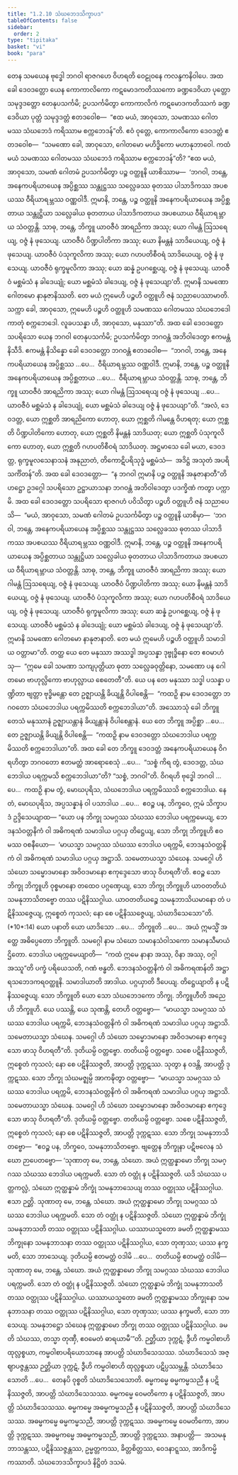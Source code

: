 ```yaml
---
title: "1.2.10 သံဃဘေဒသိက္ခာပဒ"
tableOfContents: false
sidebar:
  order: 2
type: "tipitaka"
basket: "vi"
book: "para"
---
```



<DynamicBreadcrumb />

<Division number="409" book="para">

<Paragraph number="1673" book="para">
တေန သမယေန ဗုဒ္ဓေါ ဘဂဝါ ရာဇဂဟေ ဝိဟရတိ ဝေဠုဝနေ ကလန္ဒကနိဝါပေ. အထ ခေါ ဒေဝဒတ္တော ယေန ကောကာလိကော ကဋမောဒကတိဿကော ခဏ္ဍဒေဝိယာ ပုတ္တော သမုဒ္ဒဒတ္တော တေနုပသင်္ကမိ; ဥပသင်္ကမိတွာ ကောကာလိကံ ကဋမောဒကတိဿကံ ခဏ္ဍဒေဝိယာ ပုတ္တံ သမုဒ္ဒဒတ္တံ ဧတဒဝေါစ—  “ဧထ မယံ, အာဝုသော, သမဏဿ ဂေါတမဿ သံဃဘေဒံ ကရိဿာမ စက္ကဘေဒန်”တိ. ဧဝံ ဝုတ္တေ, ကောကာလိကော ဒေဝဒတ္တံ ဧတဒဝေါစ—  “သမဏော ခေါ, အာဝုသော, ဂေါတမော မဟိဒ္ဓိကော မဟာနုဘာဝေါ. ကထံ မယံ သမဏဿ ဂေါတမဿ သံဃဘေဒံ ကရိဿာမ စက္ကဘေဒန်”တိ? “ဧထ မယံ, အာဝုသော, သမဏံ ဂေါတမံ ဥပသင်္ကမိတွာ ပဉ္စ ဝတ္ထူနိ ယာစိဿာမ—  ‘ဘဂဝါ, ဘန္တေ, အနေကပရိယာယေန အပ္ပိစ္ဆဿ သန္တုဋ္ဌဿ သလ္လေခဿ ဓုတဿ ပါသာဒိကဿ အပစယဿ ဝီရိယာရမ္ဘဿ ဝဏ္ဏဝါဒီ. ဣမာနိ, ဘန္တေ, ပဉ္စ ဝတ္ထူနိ အနေကပရိယာယေန အပ္ပိစ္ဆတာယ သန္တုဋ္ဌိယာ သလ္လေခါယ ဓုတတာယ ပါသာဒိကတာယ အပစယာယ ဝီရိယာရမ္ဘာယ သံဝတ္တန္တိ. သာဓု, ဘန္တေ, ဘိက္ခူ ယာဝဇီဝံ အာရညိကာ အဿု; ယော ဂါမန္တံ ဩသရေယျ, ဝဇ္ဇံ နံ ဖုသေယျ. ယာဝဇီဝံ ပိဏ္ဍပါတိကာ အဿု; ယော နိမန္တနံ သာဒိယေယျ, ဝဇ္ဇံ နံ ဖုသေယျ. ယာဝဇီဝံ ပံသုကူလိကာ အဿု; ယော ဂဟပတိစီဝရံ သာဒိယေယျ, ဝဇ္ဇံ နံ ဖုသေယျ. ယာဝဇီဝံ ရုက္ခမူလိကာ အဿု; ယော ဆန္နံ ဥပဂစ္ဆေယျ, ဝဇ္ဇံ နံ ဖုသေယျ. ယာဝဇီဝံ မစ္ဆမံသံ န ခါဒေယျုံ; ယော မစ္ဆမံသံ ခါဒေယျ, ဝဇ္ဇံ နံ ဖုသေယျာ’တိ. ဣမာနိ သမဏော ဂေါတမော နာနုဇာနိဿတိ. တေ မယံ ဣမေဟိ ပဉ္စဟိ ဝတ္ထူဟိ ဇနံ သညာပေဿာမာတိ. သက္ကာ ခေါ, အာဝုသော, ဣမေဟိ ပဉ္စဟိ ဝတ္ထူဟိ သမဏဿ ဂေါတမဿ သံဃဘေဒေါ ကာတုံ စက္ကဘေဒေါ. လူခပသန္နာ ဟိ, အာဝုသော, မနုဿာ”တိ.
</Paragraph>

<Paragraph number="1674" book="para">
အထ ခေါ ဒေဝဒတ္တော သပရိသော ယေန ဘဂဝါ တေနုပသင်္ကမိ; ဥပသင်္ကမိတွာ ဘဂဝန္တံ အဘိဝါဒေတွာ ဧကမန္တံ နိသီဒိ. ဧကမန္တံ နိသိန္နော ခေါ ဒေဝဒတ္တော ဘဂဝန္တံ ဧတဒဝေါစ—  “ဘဂဝါ, ဘန္တေ, အနေကပရိယာယေန အပ္ပိစ္ဆဿ …ပေ…  ဝီရိယာရမ္ဘဿ ဝဏ္ဏဝါဒီ. ဣမာနိ, ဘန္တေ, ပဉ္စ ဝတ္ထူနိ အနေကပရိယာယေန အပ္ပိစ္ဆတာယ …ပေ…  ဝီရိယာရမ္ဘာယ သံဝတ္တန္တိ. သာဓု, ဘန္တေ, ဘိက္ခူ ယာဝဇီဝံ အာရညိကာ အဿု; ယော ဂါမန္တံ ဩသရေယျ ဝဇ္ဇံ နံ ဖုသေယျ …ပေ…  ယာဝဇီဝံ မစ္ဆမံသံ န ခါဒေယျုံ, ယော မစ္ဆမံသံ ခါဒေယျ ဝဇ္ဇံ နံ ဖုသေယျာ”တိ. “အလံ, ဒေဝဒတ္တ, ယော ဣစ္ဆတိ အာရညိကော ဟောတု, ယော ဣစ္ဆတိ ဂါမန္တေ ဝိဟရတု; ယော ဣစ္ဆတိ ပိဏ္ဍပါတိကော ဟောတု, ယော ဣစ္ဆတိ နိမန္တနံ သာဒိယတု; ယော ဣစ္ဆတိ ပံသုကူလိကော ဟောတု, ယော ဣစ္ဆတိ ဂဟပတိစီဝရံ သာဒိယတု. အဋ္ဌမာသေ ခေါ မယာ, ဒေဝဒတ္တ, ရုက္ခမူလသေနာသနံ အနုညာတံ, တိကောဋိပရိသုဒ္ဓံ မစ္ဆမံသံ—  အဒိဋ္ဌံ အသုတံ အပရိသင်္ကိတန်”တိ. အထ ခေါ ဒေဝဒတ္တော—  “န ဘဂဝါ ဣမာနိ ပဉ္စ ဝတ္ထူနိ အနုဇာနာတီ”တိ ဟဋ္ဌော ဥဒဂ္ဂေါ သပရိသော ဥဋ္ဌာယာသနာ ဘဂဝန္တံ အဘိဝါဒေတွာ ပဒက္ခိဏံ ကတွာ ပက္ကာမိ.
</Paragraph>

</Division>
<Division number="410" book="para">

<Paragraph number="1675" book="para">
အထ ခေါ ဒေဝဒတ္တော သပရိသော ရာဇဂဟံ ပဝိသိတွာ ပဉ္စဟိ ဝတ္ထူဟိ ဇနံ သညာပေသိ—  “မယံ, အာဝုသော, သမဏံ ဂေါတမံ ဥပသင်္ကမိတွာ ပဉ္စ ဝတ္ထူနိ ယာစိမှာ—  ‘ဘဂဝါ, ဘန္တေ, အနေကပရိယာယေန အပ္ပိစ္ဆဿ သန္တုဋ္ဌဿ သလ္လေခဿ ဓုတဿ ပါသာဒိကဿ အပစယဿ ဝီရိယာရမ္ဘဿ ဝဏ္ဏဝါဒီ. ဣမာနိ, ဘန္တေ, ပဉ္စ ဝတ္ထူနိ အနေကပရိယာယေန အပ္ပိစ္ဆတာယ သန္တုဋ္ဌိယာ သလ္လေခါယ ဓုတတာယ ပါသာဒိကတာယ အပစယာယ ဝီရိယာရမ္ဘာယ သံဝတ္တန္တိ. သာဓု, ဘန္တေ, ဘိက္ခူ ယာဝဇီဝံ အာရညိကာ အဿု; ယော ဂါမန္တံ ဩသရေယျ, ဝဇ္ဇံ နံ ဖုသေယျ. ယာဝဇီဝံ ပိဏ္ဍပါတိကာ အဿု; ယော နိမန္တနံ သာဒိယေယျ, ဝဇ္ဇံ နံ ဖုသေယျ. ယာဝဇီဝံ ပံသုကူလိကာ အဿု; ယော ဂဟပတိစီဝရံ သာဒိယေယျ, ဝဇ္ဇံ နံ ဖုသေယျ. ယာဝဇီဝံ ရုက္ခမူလိကာ အဿု; ယော ဆန္နံ ဥပဂစ္ဆေယျ, ဝဇ္ဇံ နံ ဖုသေယျ. ယာဝဇီဝံ မစ္ဆမံသံ န ခါဒေယျုံ; ယော မစ္ဆမံသံ ခါဒေယျ, ဝဇ္ဇံ နံ ဖုသေယျာ’တိ. ဣမာနိ သမဏော ဂေါတမော နာနုဇာနာတိ. တေ မယံ ဣမေဟိ ပဉ္စဟိ ဝတ္ထူဟိ သမာဒါယ ဝတ္တာမာ”တိ.
</Paragraph>

<Paragraph number="1676" book="para">
တတ္ထ ယေ တေ မနုဿာ အဿဒ္ဓါ အပ္ပသန္နာ ဒုဗ္ဗုဒ္ဓိနော တေ ဧဝမာဟံသု—  “ဣမေ ခေါ သမဏာ သကျပုတ္တိယာ ဓုတာ သလ္လေခဝုတ္တိနော, သမဏော ပန ဂေါတမော ဗာဟုလ္လိကော ဗာဟုလ္လာယ စေတေတီ”တိ. ယေ ပန တေ မနုဿာ သဒ္ဓါ ပသန္နာ ပဏ္ဍိတာ ဗျတ္တာ ဗုဒ္ဓိမန္တော တေ ဥဇ္ဈာယန္တိ ခိယျန္တိ ဝိပါစေန္တိ—  “ကထဉှိ နာမ ဒေဝဒတ္တော ဘဂဝတော သံဃဘေဒါယ ပရက္ကမိဿတိ စက္ကဘေဒါယာ”တိ.
</Paragraph>

<Paragraph number="1677" book="para">
အဿောသုံ ခေါ ဘိက္ခူ တေသံ မနုဿာနံ ဥဇ္ဈာယန္တာနံ ခိယျန္တာနံ ဝိပါစေန္တာနံ. ယေ တေ ဘိက္ခူ အပ္ပိစ္ဆာ …ပေ…  တေ ဥဇ္ဈာယန္တိ ခိယျန္တိ ဝိပါစေန္တိ—  “ကထဉှိ နာမ ဒေဝဒတ္တော သံဃဘေဒါယ ပရက္ကမိဿတိ စက္ကဘေဒါယာ”တိ.
</Paragraph>

<Paragraph number="1678" book="para">
အထ ခေါ တေ ဘိက္ခူ ဒေဝဒတ္တံ အနေကပရိယာယေန ဝိဂရဟိတွာ ဘဂဝတော ဧတမတ္ထံ အာရောစေသုံ …ပေ…  “သစ္စံ ကိရ တွံ, ဒေဝဒတ္တ, သံဃဘေဒါယ ပရက္ကမသိ စက္ကဘေဒါယာ”တိ? “သစ္စံ, ဘဂဝါ”တိ. ဝိဂရဟိ ဗုဒ္ဓေါ ဘဂဝါ …ပေ…  ကထဉှိ နာမ တွံ, မောဃပုရိသ, သံဃဘေဒါယ ပရက္ကမိဿသိ စက္ကဘေဒါယ. နေတံ, မောဃပုရိသ, အပ္ပသန္နာနံ ဝါ ပသာဒါယ …ပေ…  ဧဝဉ္စ ပန, ဘိက္ခဝေ, ဣမံ သိက္ခာပဒံ ဥဒ္ဒိသေယျာထ—
</Paragraph>

</Division>
<Division number="411" book="para">

<Paragraph number="1679" book="para">
<Emphasis>“ယော ပန ဘိက္ခု သမဂ္ဂဿ သံဃဿ ဘေဒါယ ပရက္ကမေယျ, ဘေဒနသံဝတ္တနိကံ ဝါ အဓိကရဏံ သမာဒါယ ပဂ္ဂယှ တိဋ္ဌေယျ, သော ဘိက္ခု ဘိက္ခူဟိ ဧဝမဿ ဝစနီယော—  ‘မာယသ္မာ သမဂ္ဂဿ သံဃဿ ဘေဒါယ ပရက္ကမိ, ဘေဒနသံဝတ္တနိကံ ဝါ အဓိကရဏံ သမာဒါယ ပဂ္ဂယှ အဋ္ဌာသိ. သမေတာယသ္မာ သံဃေန. သမဂ္ဂေါ ဟိ သံဃော သမ္မောဒမာနော အဝိဝဒမာနော ဧကုဒ္ဒေသော ဖာသု ဝိဟရတီ’တိ. ဧဝဉ္စ သော ဘိက္ခု ဘိက္ခူဟိ ဝုစ္စမာနော တထေဝ ပဂ္ဂဏှေယျ, သော ဘိက္ခု ဘိက္ခူဟိ ယာဝတတိယံ သမနုဘာသိတဗ္ဗော တဿ ပဋိနိဿဂ္ဂါယ. ယာဝတတိယဉ္စေ သမနုဘာသိယမာနော တံ ပဋိနိဿဇ္ဇေယျ, ဣစ္စေတံ ကုသလံ; နော စေ ပဋိနိဿဇ္ဇေယျ, သံဃာဒိသေသော”</Emphasis>တိ. (*10*:<Emphasis>14</Emphasis>)
</Paragraph>

</Division>
<Division number="412" book="para">

<Paragraph number="1680" book="para">
<Emphasis>ယော ပနာ</Emphasis>တိ ယော ယာဒိသော …ပေ…  <Emphasis>ဘိက္ခူ</Emphasis>တိ …ပေ…  အယံ ဣမသ္မိံ အတ္ထေ အဓိပ္ပေတော ဘိက္ခူတိ.
</Paragraph>

<Paragraph number="1681" book="para">
<Emphasis>သမဂ္ဂေါ</Emphasis> နာမ <Emphasis>သံဃော</Emphasis> သမာနသံဝါသကော သမာနသီမာယံ ဌိတော.
</Paragraph>

<Paragraph number="1682" book="para">
<Emphasis>ဘေဒါယ ပရက္ကမေယျာ</Emphasis>တိ—  “ကထံ ဣမေ နာနာ အဿု, ဝိနာ အဿု, ဝဂ္ဂါ အဿူ”တိ ပက္ခံ ပရိယေသတိ, ဂဏံ ဗန္ဓတိ.
</Paragraph>

<Paragraph number="1683" book="para">
<Emphasis>ဘေဒနသံဝတ္တနိကံ ဝါ အဓိကရဏန်</Emphasis>တိ အဋ္ဌာရသဘေဒကရဝတ္ထူနိ.
</Paragraph>

<Paragraph number="1684" book="para">
<Emphasis>သမာဒါယာ</Emphasis>တိ အာဒါယ.
</Paragraph>

<Paragraph number="1685" book="para">
<Emphasis>ပဂ္ဂယှာ</Emphasis>တိ ဒီပေယျ.
</Paragraph>

<Paragraph number="1686" book="para">
<Emphasis>တိဋ္ဌေယျာ</Emphasis>တိ န ပဋိနိဿဇ္ဇေယျ.
</Paragraph>

<Paragraph number="1687" book="para">
<Emphasis>သော ဘိက္ခူ</Emphasis>တိ ယော သော သံဃဘေဒကော ဘိက္ခု.
</Paragraph>

<Paragraph number="1688" book="para">
<Emphasis>ဘိက္ခူဟီ</Emphasis>တိ အညေဟိ ဘိက္ခူဟိ.
</Paragraph>

<Paragraph number="1689" book="para">
ယေ ပဿန္တိ, ယေ သုဏန္တိ, တေဟိ ဝတ္တဗ္ဗော—  “မာယသ္မာ သမဂ္ဂဿ သံဃဿ ဘေဒါယ ပရက္ကမိ, ဘေဒနသံဝတ္တနိကံ ဝါ အဓိကရဏံ သမာဒါယ ပဂ္ဂယှ အဋ္ဌာသိ. သမေတာယသ္မာ သံဃေန. သမဂ္ဂေါ ဟိ သံဃော သမ္မောဒမာနော အဝိဝဒမာနော ဧကုဒ္ဒေသော ဖာသု ဝိဟရတီ”တိ. ဒုတိယမ္ပိ ဝတ္တဗ္ဗော. တတိယမ္ပိ ဝတ္တဗ္ဗော. သစေ ပဋိနိဿဇ္ဇတိ, ဣစ္စေတံ ကုသလံ; နော စေ ပဋိနိဿဇ္ဇတိ, အာပတ္တိ ဒုက္ကဋဿ. သုတွာ န ဝဒန္တိ, အာပတ္တိ ဒုက္ကဋဿ. သော ဘိက္ခု သံဃမဇ္ဈမ္ပိ အာကဍ္ဎိတွာ ဝတ္တဗ္ဗော—  “မာယသ္မာ သမဂ္ဂဿ သံဃဿ ဘေဒါယ ပရက္ကမိ, ဘေဒနသံဝတ္တနိကံ ဝါ အဓိကရဏံ သမာဒါယ ပဂ္ဂယှ အဋ္ဌာသိ. သမေတာယသ္မာ သံဃေန. သမဂ္ဂေါ ဟိ သံဃော သမ္မောဒမာနော အဝိဝဒမာနော ဧကုဒ္ဒေသော ဖာသု ဝိဟရတီ”တိ. ဒုတိယမ္ပိ ဝတ္တဗ္ဗော. တတိယမ္ပိ ဝတ္တဗ္ဗော. သစေ ပဋိနိဿဇ္ဇတိ, ဣစ္စေတံ ကုသလံ; နော စေ ပဋိနိဿဇ္ဇတိ, အာပတ္တိ ဒုက္ကဋဿ. သော ဘိက္ခု သမနုဘာသိတဗ္ဗော—  “ဧဝဉ္စ ပန, ဘိက္ခဝေ, သမနုဘာသိတဗ္ဗော. ဗျတ္တေန ဘိက္ခုနာ ပဋိဗလေန သံဃော ဉာပေတဗ္ဗော—
</Paragraph>

</Division>
<Division number="413" book="para">

<Paragraph number="1690" book="para">
‘သုဏာတု မေ, ဘန္တေ, သံဃော. အယံ ဣတ္ထန္နာမော ဘိက္ခု သမဂ္ဂဿ သံဃဿ ဘေဒါယ ပရက္ကမတိ. သော တံ ဝတ္ထုံ န ပဋိနိဿဇ္ဇတိ. ယဒိ သံဃဿ ပတ္တကလ္လံ, သံဃော ဣတ္ထန္နာမံ ဘိက္ခုံ သမနုဘာသေယျ တဿ ဝတ္ထုဿ ပဋိနိဿဂ္ဂါယ. ဧသာ ဉတ္တိ.
</Paragraph>

<Paragraph number="1691" book="para">
သုဏာတု မေ, ဘန္တေ, သံဃော. အယံ ဣတ္ထန္နာမော ဘိက္ခု သမဂ္ဂဿ သံဃဿ ဘေဒါယ ပရက္ကမတိ. သော တံ ဝတ္ထုံ န ပဋိနိဿဇ္ဇတိ. သံဃော ဣတ္ထန္နာမံ ဘိက္ခုံ သမနုဘာသတိ တဿ ဝတ္ထုဿ ပဋိနိဿဂ္ဂါယ. ယဿာယသ္မတော ခမတိ ဣတ္ထန္နာမဿ ဘိက္ခုနော သမနုဘာသနာ တဿ ဝတ္ထုဿ ပဋိနိဿဂ္ဂါယ, သော တုဏှဿ; ယဿ နက္ခမတိ, သော ဘာသေယျ.
</Paragraph>

<Paragraph number="1692" book="para">
ဒုတိယမ္ပိ ဧတမတ္ထံ ဝဒါမိ …ပေ…  တတိယမ္ပိ ဧတမတ္ထံ ဝဒါမိ—  သုဏာတု မေ, ဘန္တေ, သံဃော. အယံ ဣတ္ထန္နာမော ဘိက္ခု သမဂ္ဂဿ သံဃဿ ဘေဒါယ ပရက္ကမတိ. သော တံ ဝတ္ထုံ န ပဋိနိဿဇ္ဇတိ. သံဃော ဣတ္ထန္နာမံ ဘိက္ခုံ သမနုဘာသတိ တဿ ဝတ္ထုဿ ပဋိနိဿဂ္ဂါယ. ယဿာယသ္မတော ခမတိ ဣတ္ထန္နာမဿ ဘိက္ခုနော သမနုဘာသနာ တဿ ဝတ္ထုဿ ပဋိနိဿဂ္ဂါယ, သော တုဏှဿ; ယဿ နက္ခမတိ, သော ဘာသေယျ.
</Paragraph>

<Paragraph number="1693" book="para">
သမနုဘဋ္ဌော သံဃေန ဣတ္ထန္နာမော ဘိက္ခု တဿ ဝတ္ထုဿ ပဋိနိဿဂ္ဂါယ. ခမတိ သံဃဿ, တသ္မာ တုဏှီ, ဧဝမေတံ ဓာရယာမီ’”တိ.
</Paragraph>

</Division>
<Division number="414" book="para">

<Paragraph number="1694" book="para">
ဉတ္တိယာ ဒုက္ကဋံ, ဒွီဟိ ကမ္မဝါစာဟိ ထုလ္လစ္စယာ, ကမ္မဝါစာပရိယောသာနေ အာပတ္တိ သံဃာဒိသေသဿ. သံဃာဒိသေသံ အဇ္ဈာပဇ္ဇန္တဿ ဉတ္တိယာ ဒုက္ကဋံ, ဒွီဟိ ကမ္မဝါစာဟိ ထုလ္လစ္စယာ ပဋိပ္ပဿမ္ဘန္တိ.
</Paragraph>

<Paragraph number="1695" book="para">
<Emphasis>သံဃာဒိသေသော</Emphasis>တိ …ပေ…  တေနပိ ဝုစ္စတိ သံဃာဒိသေသောတိ.
</Paragraph>

</Division>
<Division number="415" book="para">

<Paragraph number="1696" book="para">
ဓမ္မကမ္မေ ဓမ္မကမ္မသညီ န ပဋိနိဿဇ္ဇတိ, အာပတ္တိ သံဃာဒိသေသဿ.
</Paragraph>

<Paragraph number="1697" book="para">
ဓမ္မကမ္မေ ဝေမတိကော န ပဋိနိဿဇ္ဇတိ, အာပတ္တိ သံဃာဒိသေသဿ.
</Paragraph>

<Paragraph number="1698" book="para">
ဓမ္မကမ္မေ အဓမ္မကမ္မသညီ န ပဋိနိဿဇ္ဇတိ, အာပတ္တိ သံဃာဒိသေသဿ.
</Paragraph>

<Paragraph number="1699" book="para">
အဓမ္မကမ္မေ ဓမ္မကမ္မသညီ, အာပတ္တိ ဒုက္ကဋဿ.
</Paragraph>

<Paragraph number="1700" book="para">
အဓမ္မကမ္မေ ဝေမတိကော, အာပတ္တိ ဒုက္ကဋဿ.
</Paragraph>

<Paragraph number="1701" book="para">
အဓမ္မကမ္မေ အဓမ္မကမ္မသညီ, အာပတ္တိ ဒုက္ကဋဿ.
</Paragraph>

</Division>
<Division number="416" book="para">

<Paragraph number="1702" book="para">
အနာပတ္တိ—  အသမနုဘာသန္တဿ, ပဋိနိဿဇ္ဇန္တဿ, ဥမ္မတ္တကဿ, ခိတ္တစိတ္တဿ, ဝေဒနာဋ္ဋဿ, အာဒိကမ္မိကဿာတိ.

</Paragraph>
</Division>

<Paragraph number="1703" type="center" book="para">
သံဃဘေဒသိက္ခာပဒံ နိဋ္ဌိတံ ဒသမံ.
</Paragraph>